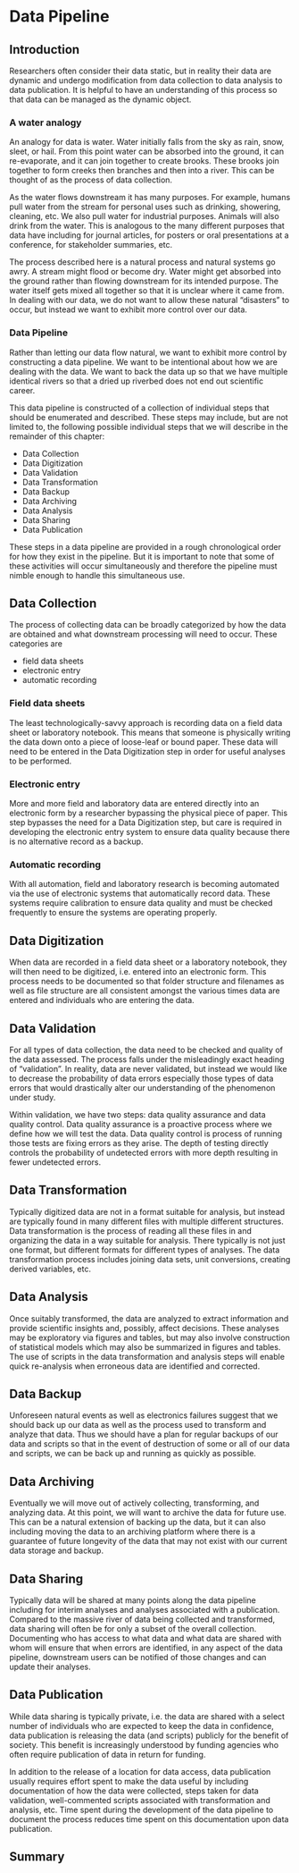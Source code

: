 # Data Pipeline

## Introduction

Researchers often consider their data static, but in reality their data are 
dynamic and undergo modification from data collection to data analysis to 
data publication. 
It is helpful to have an understanding of this process so that data can be 
managed as the dynamic object. 

### A water analogy

An analogy for data is water. 
Water initially falls from the sky as rain, snow, sleet, or hail. 
From this point water can be absorbed into the ground, it can re-evaporate,
and it can join together to create brooks. 
These brooks join together to form creeks then branches and then into a river. 
This can be thought of as the process of data collection.

As the water flows downstream it has many purposes. 
For example, humans pull water from the stream for personal uses such as 
drinking, showering, cleaning, etc.
We also pull water for industrial purposes. 
Animals will also drink from the water. 
This is analogous to the many different purposes that data have including
for journal articles, for posters or oral presentations at a conference,
for stakeholder summaries, etc. 

The process described here is a natural process and natural systems go awry. 
A stream might flood or become dry. 
Water might get absorbed into the ground rather than flowing downstream for its
intended purpose. 
The water itself gets mixed all together so that it is unclear where it came
from. 
In dealing with our data, we do not want to allow these natural "disasters" to 
occur, but instead we want to exhibit more control over our data. 

### Data Pipeline

Rather than letting our data flow natural, we want to exhibit more control by
constructing a data pipeline. 
We want to be intentional about how we are dealing with the data.
We want to back the data up so that we have multiple identical rivers so that
a dried up riverbed does not end out scientific career. 

This data pipeline is constructed of a collection of individual steps that 
should be enumerated and described. 
These steps may include, but are not limited to, the following possible 
individual steps that we will describe in the remainder of this chapter:

- Data Collection
- Data Digitization
- Data Validation
- Data Transformation
- Data Backup
- Data Archiving
- Data Analysis
- Data Sharing
- Data Publication

These steps in a data pipeline are provided in a rough chronological order for
how they exist in the pipeline.
But it is important to note that some of these activities will occur 
simultaneously and therefore the pipeline must nimble enough to handle this 
simultaneous use. 


## Data Collection

The process of collecting data can be broadly categorized by how the data are 
obtained and what downstream processing will need to occur. 
These categories are 

- field data sheets
- electronic entry
- automatic recording

### Field data sheets

The least technologically-savvy approach is recording data on a field data sheet
or laboratory notebook. 
This means that someone is physically writing the data down onto a piece of 
loose-leaf or bound paper.
These data will need to be entered in the Data Digitization step in order for 
useful analyses to be performed. 

### Electronic entry

More and more field and laboratory data are entered directly into an electronic 
form by a researcher bypassing the physical piece of paper. 
This step bypasses the need for a Data Digitization step, but care is required
in developing the electronic entry system to ensure data quality because there
is no alternative record as a backup. 


### Automatic recording

With all automation, field and laboratory research is becoming automated via 
the use of electronic systems that automatically record data. 
These systems require calibration to ensure data quality and must be checked
frequently to ensure the systems are operating properly. 


## Data Digitization

When data are recorded in a field data sheet or a laboratory notebook, 
they will then need to be digitized, i.e. entered into an electronic form. 
This process needs to be documented so that folder structure and filenames as 
well as file structure are all consistent amongst the various times data are 
entered and individuals who are entering the data. 


## Data Validation

For all types of data collection, the data need to be checked and quality of the
data assessed. The process falls under the misleadingly exact heading of 
"validation". In reality, data are never validated, but instead we would like to
decrease the probability of data errors especially those types of data errors
that would drastically alter our understanding of the phenomenon under study. 

Within validation, we have two steps: data quality assurance and data quality 
control. Data quality assurance is a proactive process where we define how we 
will test the data. Data quality control is process of running those tests are 
fixing errors as they arise. The depth of testing directly controls the 
probability of undetected errors with more depth resulting in fewer undetected
errors. 


## Data Transformation

Typically digitized data are not in a format suitable for analysis, but instead
are typically found in many different files with multiple different structures.
Data transformation is the process of reading all these files in and organizing
the data in a way suitable for analysis.
There typically is not just one format, but different formats for different
types of analyses. 
The data transformation process includes joining data sets, unit conversions,
creating derived variables, etc. 

## Data Analysis

Once suitably transformed, the data are analyzed to extract information and 
provide scientific insights and, possibly, affect decisions. 
These analyses may be exploratory via figures and tables, but may also 
involve construction of statistical models which may also be summarized in 
figures and tables. 
The use of scripts in the data transformation and analysis steps will enable 
quick re-analysis when erroneous data are identified and corrected. 

## Data Backup

Unforeseen natural events as well as electronics failures suggest that we should
back up our data as well as the process used to transform and analyze that data. 
Thus we should have a plan for regular backups of our data and 
scripts so that in the event of destruction of some or all of our data and 
scripts, we can be back up and running as quickly as possible. 

## Data Archiving

Eventually we will move out of actively collecting, transforming, and analyzing
data. 
At this point, we will want to archive the data for future use. 
This can be a natural extension of backing up the data, but it can also 
including moving the data to an archiving platform where there is a guarantee
of future longevity of the data that may not exist with our current data storage
and backup. 


## Data Sharing

Typically data will be shared at many points along the data pipeline including
for interim analyses and analyses associated with a publication. 
Compared to the massive river of data being collected and transformed, 
data sharing will often be for only a subset of the overall collection.
Documenting who has access to what data and what data are shared with whom will 
ensure that when errors are identified, in any aspect of the data pipeline,
downstream users can be notified of those changes and can update their analyses.

## Data Publication

While data sharing is typically private, i.e. the data are shared with a select
number of individuals who are expected to keep the data in confidence, 
data publication is releasing the data (and scripts) publicly for the benefit 
of society. 
This benefit is increasingly understood by funding agencies who often require
publication of data in return for funding. 

In addition to the release of a location for data access, data publication 
usually requires effort spent to make the data useful by including documentation
of how the data were collected, steps taken for data validation, well-commented 
scripts associated with transformation and analysis, etc. 
Time spent during the development of the data pipeline to document the 
process reduces time spent on this documentation upon data publication.

## Summary
